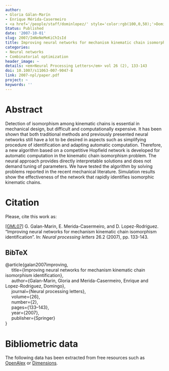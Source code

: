 ```yaml
---
author:
- Gloria Gálan-Marín
- Enrique Mérida-Casermeiro
- <a href='/people/staff/dominlopez/' style='color:rgb(100,0,50);'>Domingo López Rodríguez</a>
Status: Published
date: '2007-10-01'
slug: 2007/ImNeNeMeKiChIsId
title: Improving neural networks for mechanism kinematic chain isomorphism identification
categories:
- Neural networks
- Combinatorial optimization
header_image: ~
details: <em>Neural Processing Letters</em> vol 26 (2), 133-143
doi: 10.1007/s11063-007-9047-8
link: 2007-npl/paper.pdf
project: ~
keywords: ''
---
```



# Abstract


Detection of isomorphism among kinematic chains is essential in mechanical design, but difficult and computationally expensive. It has been shown that both traditional methods and previously presented neural networks still have a lot to be desired in aspects such as simplifying procedure of identification and adapting automatic computation. Therefore, a new algorithm based on a competitive Hopfield network is developed for automatic computation in the kinematic chain isomorphism problem. The neural approach provides directly interpretable solutions and does not demand tuning of parameters. We have tested the algorithm by solving problems reported in the recent mechanical literature. Simulation results show the effectiveness of the network that rapidly identifies isomorphic kinematic chains.












# Citation
Please, cite this work as:


<a name=bib-galan2007improving></a>[[GML07]](#cite-galan2007improving) G. Galan-Marin, E. Merida-Casermeiro, and D. Lopez-Rodriguez. “Improving neural networks for mechanism kinematic chain isomorphism identification”. In: _Neural processing letters_ 26.2 (2007), pp. 133-143.

::: {.callout-note appearance="minimal" collapse=true}

## BibTeX

@article{galan2007improving,<br>&nbsp;&nbsp;&nbsp;&nbsp;  title={Improving neural networks for mechanism kinematic chain isomorphism identification},<br>&nbsp;&nbsp;&nbsp;&nbsp;  author={Galan-Marin, Gloria and Merida-Casermeiro, Enrique and Lopez-Rodriguez, Domingo},<br>&nbsp;&nbsp;&nbsp;&nbsp;  journal={Neural processing letters},<br>&nbsp;&nbsp;&nbsp;&nbsp;  volume={26},<br>&nbsp;&nbsp;&nbsp;&nbsp;  number={2},<br>&nbsp;&nbsp;&nbsp;&nbsp;  pages={133--143},<br>&nbsp;&nbsp;&nbsp;&nbsp;  year={2007},<br>&nbsp;&nbsp;&nbsp;&nbsp;  publisher={Springer}<br>}

:::



# Bibliometric data


The following data has been extracted from free resources such as [OpenAlex](https://openalex.org/) or [Dimensions](https://app.dimensions.ai/).

<div style="display: flex; justify-content: center; align-items: center; height: 100%;">
<span class="__dimensions_badge_embed__" data-doi="10.1007/s11063-007-9047-8" data-legend="always"></span></div><script async src="https://badge.dimensions.ai/badge.js" charset="utf-8"></script>

<div style="display: flex; justify-content: center; align-items: center; height: 100%;">
<a href="https://plu.mx/plum/a/?doi=10.1007/s11063-007-9047-8" class="plumx-details" data-site="plum" data-hide-when-empty="true">Improving neural networks for mechanism kinematic chain isomorphism identification</a></div>


## Cites

The following graph plots the number of cites received by this work from its publication, on a yearly basis.

```r
#| echo: false
#| results: asis
#| warning: false
#| message: false
source(here::here('scripts', 'manage_publications.R'))
df <- readRDS('citation_history.rds')
plot_citation_history(df)
```



## Papers citing this work

The following is a non-exhaustive list of papers that cite this work:


<a name=bib-Alam_2019></a>[[1]](#cite-Alam_2019) M. S. Alam and M. Suhaib. “A distinct matrix representation of the planar kinematic chains and isomorphism recognition”. In: _Journal of Mechanical Engineering and Sciences_ 13.4 (Dec. 2019), p. 5717–5734. ISSN: 2289-4659. DOI: [10.15282/jmes.13.4.2019.01.0457](https://doi.org/10.15282%2Fjmes.13.4.2019.01.0457). URL: [http://dx.doi.org/10.15282/jmes.13.4.2019.01.0457](http://dx.doi.org/10.15282/jmes.13.4.2019.01.0457).

<a name=bib-Dewangan_2024></a>[[2]](#cite-Dewangan_2024) K. Dewangan and P. Prajapati. “Detection of Isomorphism and Inversions of Kinematic Chains Using an Evolutionary Approach”. In: _Recent Advances in Machines, Mechanisms, Materials and Design_. Springer Nature Singapore, 2024, p. 105–132. ISBN: 9789819754236. DOI: [10.1007/978-981-97-5423-6_9](https://doi.org/10.1007%2F978-981-97-5423-6_9). URL: [http://dx.doi.org/10.1007/978-981-97-5423-6_9](http://dx.doi.org/10.1007/978-981-97-5423-6_9).

<a name=bib-Dong_2022></a>[[3]](#cite-Dong_2022) K. Dong, D. Li, and X. Kong. “Representation of planar kinematic chains with multiple joints based on a modified graph and isomorphism identification”. In: _Mechanism and Machine Theory_ 172 (Jun. 2022), p. 104793. ISSN: 0094-114X. DOI: [10.1016/j.mechmachtheory.2022.104793](https://doi.org/10.1016%2Fj.mechmachtheory.2022.104793). URL: [http://dx.doi.org/10.1016/j.mechmachtheory.2022.104793](http://dx.doi.org/10.1016/j.mechmachtheory.2022.104793).

<a name=bib-Gal_n_Mar_n_2010></a>[[4]](#cite-Gal_n_Mar_n_2010) G. Galán-Marín, D. López-Rodríguez, and E. Mérida-Casermeiro. “A New Multivalued Neural Network for Isomorphism Identification of Kinematic Chains”. In: _Journal of Computing and Information Science in Engineering_ 10.1 (Mar. 2010). ISSN: 1944-7078. DOI: [10.1115/1.3330427](https://doi.org/10.1115%2F1.3330427). URL: [http://dx.doi.org/10.1115/1.3330427](http://dx.doi.org/10.1115/1.3330427).

<a name=bib-Ge_2010></a>[[5]](#cite-Ge_2010) M. Z. Ge, J. Y. Xiang, and Y. K. Zhang. “Research on Kinematic Chain Isomorphism Identification Method Based on the Standardization Adjacent Matrix”. In: _Applied Mechanics and Materials_ 43 (Dec. 2010), p. 514–518. ISSN: 1662-7482. DOI: [10.4028/www.scientific.net/amm.43.514](https://doi.org/10.4028%2Fwww.scientific.net%2Famm.43.514). URL: [http://dx.doi.org/10.4028/www.scientific.net/amm.43.514](http://dx.doi.org/10.4028/www.scientific.net/amm.43.514).

<a name=bib-Geigel_2022></a>[[6]](#cite-Geigel_2022) A. Geigel. “Machine learning AI systems and the virtue of inventiveness”. In: _AI and Ethics_ 3.2 (Aug. 2022), p. 637–645. ISSN: 2730-5961. DOI: [10.1007/s43681-022-00197-x](https://doi.org/10.1007%2Fs43681-022-00197-x). URL: [http://dx.doi.org/10.1007/s43681-022-00197-x](http://dx.doi.org/10.1007/s43681-022-00197-x).

<a name=bib-He_2019></a>[[7]](#cite-He_2019) L. He, F. Liu, L. Sun, et al. “Isomorphic identification for kinematic chains using variable high-order adjacency link values”. In: _Journal of Mechanical Science and Technology_ 33.10 (Oct. 2019), p. 4899–4907. ISSN: 1976-3824. DOI: [10.1007/s12206-019-0930-9](https://doi.org/10.1007%2Fs12206-019-0930-9). URL: [http://dx.doi.org/10.1007/s12206-019-0930-9](http://dx.doi.org/10.1007/s12206-019-0930-9).

<a name=bib-Liu_2017></a>[[8]](#cite-Liu_2017) H. Liu, S. Shi, P. Yang, et al. “An Improved Genetic Algorithm Approach on Mechanism Kinematic Structure Enumeration with Intelligent Manufacturing”. In: _Journal of Intelligent &amp; Robotic Systems_ 89.3–4 (May. 2017), p. 343–350. ISSN: 1573-0409. DOI: [10.1007/s10846-017-0564-z](https://doi.org/10.1007%2Fs10846-017-0564-z). URL: [http://dx.doi.org/10.1007/s10846-017-0564-z](http://dx.doi.org/10.1007/s10846-017-0564-z).

<a name=bib-LOHUMI_2015></a>[[9]](#cite-LOHUMI_2015) M. K. LOHUMI, A. MOHAMMAD, and I. A. KHAN. “A computerized loop based approach for identification of isomorphism and type of mobility in planar kinematic chains”. In: _Sadhana_ 40.2 (Mar. 2015), p. 335–350. ISSN: 0973-7677. DOI: [10.1007/s12046-015-0344-z](https://doi.org/10.1007%2Fs12046-015-0344-z). URL: [http://dx.doi.org/10.1007/s12046-015-0344-z](http://dx.doi.org/10.1007/s12046-015-0344-z).

<a name=bib-L_pez_Rodr_guez_2009></a>[[10]](#cite-L_pez_Rodr_guez_2009) D. López-Rodríguez and E. Mérida-Casermeiro. “Shortest Common Superstring Problem with Discrete Neural Networks”. In: _Adaptive and Natural Computing Algorithms_. Springer Berlin Heidelberg, 2009, p. 62–71. ISBN: 9783642049217. DOI: [10.1007/978-3-642-04921-7_7](https://doi.org/10.1007%2F978-3-642-04921-7_7). URL: [http://dx.doi.org/10.1007/978-3-642-04921-7_7](http://dx.doi.org/10.1007/978-3-642-04921-7_7).

<a name=bib-Luque_2008></a>[[11]](#cite-Luque_2008) R. Luque, D. López-Rodríguez, E. Mérida-Casermeiro, et al. “Video Object Segmentation with Multivalued Neural Networks”. In: _2008 Eighth International Conference on Hybrid Intelligent Systems_. IEEE, Sep. 2008, p. 613–618. DOI: [10.1109/his.2008.130](https://doi.org/10.1109%2Fhis.2008.130). URL: [http://dx.doi.org/10.1109/his.2008.130](http://dx.doi.org/10.1109/his.2008.130).

<a name=bib-SUN_2017></a>[[12]](#cite-SUN_2017) W. SUN, J. KONG, and L. SUN. “The improved hamming number method to detect isomorphism for kinematic chain with multiple joints”. In: _Journal of Advanced Mechanical Design, Systems, and Manufacturing_ 11.5 (2017), p. JAMDSM0061–JAMDSM0061. ISSN: 1881-3054. DOI: [10.1299/jamdsm.2017jamdsm0061](https://doi.org/10.1299%2Fjamdsm.2017jamdsm0061). URL: [http://dx.doi.org/10.1299/jamdsm.2017jamdsm0061](http://dx.doi.org/10.1299/jamdsm.2017jamdsm0061).

<a name=bib-Venkata_Kamesh_2017></a>[[13]](#cite-Venkata_Kamesh_2017) V. Venkata Kamesh, K. Mallikarjuna Rao, and A. Balaji Srinivasa Rao. “An Innovative Approach to Detect Isomorphism in Planar and Geared Kinematic Chains Using Graph Theory”. In: _Journal of Mechanical Design_ 139.12 (Oct. 2017). ISSN: 1528-9001. DOI: [10.1115/1.4037628](https://doi.org/10.1115%2F1.4037628). URL: [http://dx.doi.org/10.1115/1.4037628](http://dx.doi.org/10.1115/1.4037628).

<a name=bib-Wang_2023></a>[[14]](#cite-Wang_2023) H. Wang, A. Long, L. Yu, et al. “An efficient approach of graph isomorphism identification using loop theory and hopfield neural networks”. In: _Multimedia Tools and Applications_ 83.8 (Aug. 2023), p. 22545–22566. ISSN: 1573-7721. DOI: [10.1007/s11042-023-16410-w](https://doi.org/10.1007%2Fs11042-023-16410-w). URL: [http://dx.doi.org/10.1007/s11042-023-16410-w](http://dx.doi.org/10.1007/s11042-023-16410-w).

<a name=bib-Wei_2020></a>[[15]](#cite-Wei_2020) S. Wei, K. Jianyi, W. Xingdong, et al. “Description and Isomorphism Judgment of the Kinematic Chain with Multiple Joints Based on Link-link Adjacency Matrix”. In: _Journal of Mechanical Engineering_ 56.3 (2020), p. 41. ISSN: 0577-6686. DOI: [10.3901/jme.2020.03.041](https://doi.org/10.3901%2Fjme.2020.03.041). URL: [http://dx.doi.org/10.3901/jme.2020.03.041](http://dx.doi.org/10.3901/jme.2020.03.041).

<a name=bib-Yang_2010></a>[[16]](#cite-Yang_2010) P. Yang. “A review on graph isomorphism identification of mechanism kinematic chain for intelligent and digital manufacturing”. In: _International Journal of Materials and Structural Integrity_ 4.1 (2010), p. 99. ISSN: 1745-0063. DOI: [10.1504/ijmsi.2010.032496](https://doi.org/10.1504%2Fijmsi.2010.032496). URL: [http://dx.doi.org/10.1504/ijmsi.2010.032496](http://dx.doi.org/10.1504/ijmsi.2010.032496).

<a name=bib-Yang_2009></a>[[17]](#cite-Yang_2009) P. Yang and K. Zeng. “A high-performance approach on mechanism isomorphism identification based on an adaptive hybrid genetic algorithm for digital intelligent manufacturing”. In: _Engineering with Computers_ 25.4 (Jul. 2009), p. 397–403. ISSN: 1435-5663. DOI: [10.1007/s00366-009-0132-7](https://doi.org/10.1007%2Fs00366-009-0132-7). URL: [http://dx.doi.org/10.1007/s00366-009-0132-7](http://dx.doi.org/10.1007/s00366-009-0132-7).

<a name=bib-Yang_2014></a>[[18]](#cite-Yang_2014) P. Yang, K. Zeng, C. Li, et al. “An improved hybrid immune algorithm for mechanism kinematic chain isomorphism identification in intelligent design”. In: _Soft Computing_ 19.1 (Feb. 2014), p. 217–223. ISSN: 1433-7479. DOI: [10.1007/s00500-014-1244-6](https://doi.org/10.1007%2Fs00500-014-1244-6). URL: [http://dx.doi.org/10.1007/s00500-014-1244-6](http://dx.doi.org/10.1007/s00500-014-1244-6).

<a name=bib-Yang_2022></a>[[19]](#cite-Yang_2022) W. Yang, H. Ding, and A. Kecskeméthy. “Structural synthesis towards intelligent design of plane mechanisms: Current status and future research trend”. In: _Mechanism and Machine Theory_ 171 (May. 2022), p. 104715. ISSN: 0094-114X. DOI: [10.1016/j.mechmachtheory.2021.104715](https://doi.org/10.1016%2Fj.mechmachtheory.2021.104715). URL: [http://dx.doi.org/10.1016/j.mechmachtheory.2021.104715](http://dx.doi.org/10.1016/j.mechmachtheory.2021.104715).

<a name=bib-Yi_2021></a>[[20]](#cite-Yi_2021) H. Yi, J. Wang, Y. Hu, et al. “Mechanism isomorphism identification based on artificial fish swarm algorithm”. In: _Proceedings of the Institution of Mechanical Engineers, Part C: Journal of Mechanical Engineering Science_ 235.21 (Jan. 2021), p. 5421–5433. ISSN: 2041-2983. DOI: [10.1177/0954406220977560](https://doi.org/10.1177%2F0954406220977560). URL: [http://dx.doi.org/10.1177/0954406220977560](http://dx.doi.org/10.1177/0954406220977560).

<a name=bib-Yu_2021></a>[[21]](#cite-Yu_2021) L. Yu, C. Cai, J. Zhang, et al. “A simple and efficient method for isomorphism identification of planar kinematic chains”. In: _Soft Computing_ 25.21 (Sep. 2021), p. 13263–13276. ISSN: 1433-7479. DOI: [10.1007/s00500-021-06187-1](https://doi.org/10.1007%2Fs00500-021-06187-1). URL: [http://dx.doi.org/10.1007/s00500-021-06187-1](http://dx.doi.org/10.1007/s00500-021-06187-1).

<a name=bib-Yu_2022></a>[[22]](#cite-Yu_2022) L. Yu, H. Wang, and S. Zhou. “Graph isomorphism identification based on link-assortment adjacency matrix”. In: _Sādhanā_ 47.3 (Jul. 2022). ISSN: 0973-7677. DOI: [10.1007/s12046-022-01918-y](https://doi.org/10.1007%2Fs12046-022-01918-y). URL: [http://dx.doi.org/10.1007/s12046-022-01918-y](http://dx.doi.org/10.1007/s12046-022-01918-y).

<a name=bib-Yu_2024></a>[[23]](#cite-Yu_2024) L. Yu, S. Zhou, and H. Wang. “Mechanism Isomorphism Identification Based on Decision Tree Algorithm and Hybrid Particle Swarm Optimization Algorithm”. In: _Neural Processing Letters_ 56.6 (Nov. 2024). ISSN: 1573-773X. DOI: [10.1007/s11063-024-11711-z](https://doi.org/10.1007%2Fs11063-024-11711-z). URL: [http://dx.doi.org/10.1007/s11063-024-11711-z](http://dx.doi.org/10.1007/s11063-024-11711-z).

<a name=bib-Zeng_2014></a>[[24]](#cite-Zeng_2014) K. Zeng, X. Fan, M. Dong, et al. “A fast algorithm for kinematic chain isomorphism identification based on dividing and matching vertices”. In: _Mechanism and Machine Theory_ 72 (Feb. 2014), p. 25–38. ISSN: 0094-114X. DOI: [10.1016/j.mechmachtheory.2013.09.011](https://doi.org/10.1016%2Fj.mechmachtheory.2013.09.011). URL: [http://dx.doi.org/10.1016/j.mechmachtheory.2013.09.011](http://dx.doi.org/10.1016/j.mechmachtheory.2013.09.011).


